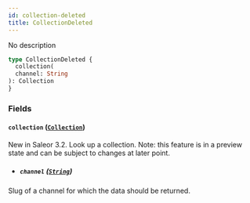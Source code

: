 ```yaml
---
id: collection-deleted
title: CollectionDeleted
---
```



No description

```graphql
type CollectionDeleted {
  collection(
  channel: String
): Collection
}
```


### Fields

#### `collection` ([`Collection`](../../../developer/api-reference/objects/collection))

New in Saleor 3.2. Look up a collection. Note: this feature is in a preview state and can be subject to changes at later point.
- ##### `channel` ([`String`](../../../developer/api-reference/scalars/string))

Slug of a channel for which the data should be returned.




